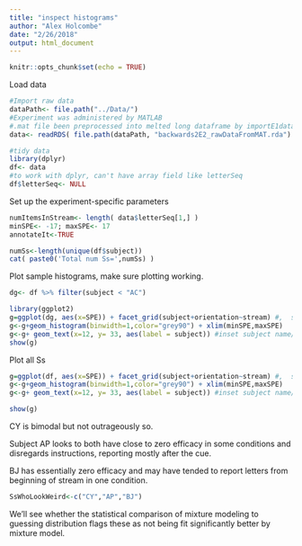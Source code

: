 ```yaml
---
title: "inspect histograms"
author: "Alex Holcombe"
date: "2/26/2018"
output: html_document
---
```


```r
knitr::opts_chunk$set(echo = TRUE)
```

Load data

```r

#Import raw data
dataPath<- file.path("../Data/")
#Experiment was administered by MATLAB
#.mat file been preprocessed into melted long dataframe by importE1data.Rmd
data<- readRDS( file.path(dataPath, "backwards2E2_rawDataFromMAT.rda") ) 

#tidy data
library(dplyr)
df<- data
#to work with dplyr, can't have array field like letterSeq
df$letterSeq<- NULL


```


Set up the experiment-specific parameters 

```r

numItemsInStream<- length( data$letterSeq[1,] )  
minSPE<- -17; maxSPE<- 17
annotateIt<-TRUE

numSs<-length(unique(df$subject))
cat( paste0('Total num Ss=',numSs) )
```

Plot sample histograms, make sure plotting working.

```r
dg<- df %>% filter(subject < "AC")

library(ggplot2)
g=ggplot(dg, aes(x=SPE)) + facet_grid(subject+orientation~stream) #,  scales="free_y")
g<-g+geom_histogram(binwidth=1,color="grey90") + xlim(minSPE,maxSPE)
g<-g+ geom_text(x=12, y= 33, aes(label = subject)) #inset subject name/number. Unfortunately it overwrites itself a million times
show(g)

```

Plot all Ss
```r
g=ggplot(df, aes(x=SPE)) + facet_grid(subject+orientation~stream) #,  scales="free_y")
g<-g+geom_histogram(binwidth=1,color="grey90") + xlim(minSPE,maxSPE)
g<-g+ geom_text(x=12, y= 33, aes(label = subject)) #inset subject name/number. Unfortunately it overwrites itself a million times

show(g)
```

CY is bimodal but not outrageously so.

Subject AP looks to both have close to zero efficacy in some conditions and disregards instructions, reporting mostly after the cue.

BJ has essentially zero efficacy and may have tended to report letters from beginning of stream in one condition.
```r
SsWhoLookWeird<-c("CY","AP","BJ")
```
We'll see whether the statistical comparison of mixture modeling to guessing distribution flags these as not being fit significantly better by mixture model. 


